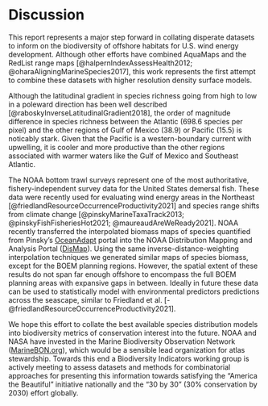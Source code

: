 # Discussion

This report represents a major step forward in collating disperate datasets to inform on the biodiversity of offshore habitats for U.S. wind energy development. Although other efforts have combined AquaMaps and the RedList range maps [@halpernIndexAssessHealth2012; @oharaAligningMarineSpecies2017], this work represents the first attempt to combine these datasets with higher resolution density surface models.

Although the latitudinal gradient in species richness going from high to low in a poleward direction has been well described [@raboskyInverseLatitudinalGradient2018], the order of magnitude difference in species richness between the Atlantic (698.6 species per pixel) and the other regions of Gulf of Mexico (38.9) or Pacific (15.5) is noticably stark. Given that the Pacific is a western-boundary current with upwelling, it is cooler and more productive than the other regions associated with warmer waters like the Gulf of Mexico and Southeast Atlantic.

The NOAA bottom trawl surveys represent one of the most authoritative, fishery-independent survey data for the United States demersal fish. These data were recently used for evaluating wind energy areas in the Northeast [@friedlandResourceOccurrenceProductivity2021] and species range shifts from climate change [@pinskyMarineTaxaTrack2013; @pinskyFishFisheriesHot2021; @maureaudAreWeReady2021]. NOAA recently transferred the interpolated biomass maps of species quantified from Pinsky’s [OceanAdapt](https://oceanadapt.rutgers.edu/) portal into the NOAA Distribution Mapping and Analysis Portal ([DisMap](https://apps-st.fisheries.noaa.gov/dismap/)). Using the same inverse-distance-weighting interpolation techniques we generated similar maps of species biomass, except for the BOEM planning regions. However, the spatial extent of these results do not span far enough offshore to encompass the full BOEM planning areas with expansive gaps in between. Ideally in future these data can be used to statistically model with environmental predictors predictions across the seascape, similar to Friedland et al. [-@friedlandResourceOccurrenceProductivity2021].

We hope this effort to collate the best available species distribution models into biodiversity metrics of conservation interest into the future. NOAA and NASA have invested in the Marine Biodiversity Observation Network ([MarineBON.org](https://marinebon.org)), which would be a sensible lead organization for atlas stewardship. Towards this end a Biodiversity Indicators working group is actively meeting to assess datasets and methods for combinatorial approaches for presenting this information towards satisfying the "America the Beautiful" initiative nationally and the "30 by 30" (30% conservation by 2030) effort globally.
